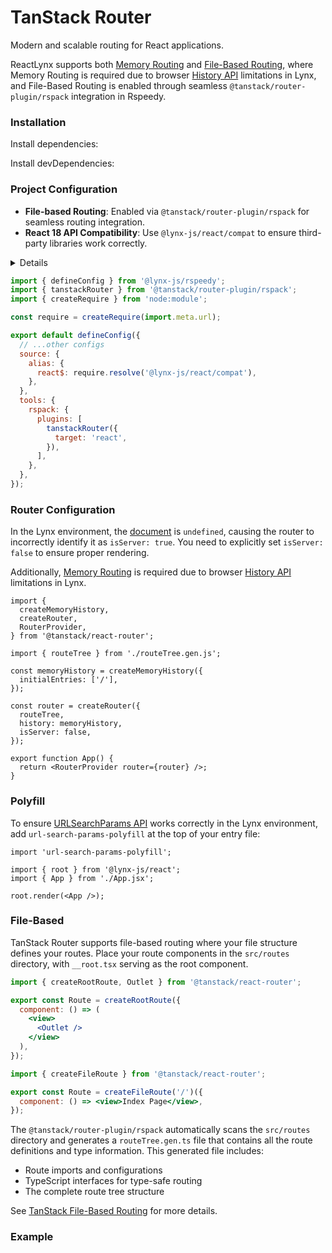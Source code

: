 
# TanStack Router

Modern and scalable routing for React applications.

ReactLynx supports both [Memory Routing](https://tanstack.com/router/latest/docs/framework/react/guide/history-types#memory-routing)
and [File-Based Routing](https://tanstack.com/router/latest/docs/framework/react/routing/file-based-routing),
where Memory Routing is required due to browser [History API](https://developer.mozilla.org/en-US/docs/Web/API/History_API) limitations in Lynx,
and File-Based Routing is enabled through seamless `@tanstack/router-plugin/rspack` integration in Rspeedy.

### Installation

Install dependencies:

<PackageManagerTabs command="install @tanstack/react-router url-search-params-polyfill" />

Install devDependencies:

<PackageManagerTabs command="install @tanstack/router-plugin -D" />

### Project Configuration

- **File-based Routing**: Enabled via `@tanstack/router-plugin/rspack` for seamless routing integration.
- **React 18 API Compatibility**: Use `@lynx-js/react/compat` to ensure third-party libraries work correctly.

<Details title="❓ Why use @lynx-js/react/compat">
  ReactLynx offers React 18 API compatibility via `@lynx-js/react/compat`,
  providing crucial APIs such as `React.startTransition` required by TanStack
  Router.
</Details>

```js title=lynx.config.js
import { defineConfig } from '@lynx-js/rspeedy';
import { tanstackRouter } from '@tanstack/router-plugin/rspack';
import { createRequire } from 'node:module';

const require = createRequire(import.meta.url);

export default defineConfig({
  // ...other configs
  source: {
    alias: {
      react$: require.resolve('@lynx-js/react/compat'),
    },
  },
  tools: {
    rspack: {
      plugins: [
        tanstackRouter({
          target: 'react',
        }),
      ],
    },
  },
});
```

### Router Configuration

In the Lynx environment, the [document](https://developer.mozilla.org/en-US/docs/Web/API/Document) is `undefined`, causing the router to incorrectly identify it as `isServer: true`. You need to explicitly set `isServer: false` to ensure proper rendering.

Additionally, [Memory Routing](https://tanstack.com/router/latest/docs/framework/react/guide/history-types#memory-routing) is required due to browser [History API](https://developer.mozilla.org/en-US/docs/Web/API/History_API) limitations in Lynx.

```tsx title=App.tsx
import {
  createMemoryHistory,
  createRouter,
  RouterProvider,
} from '@tanstack/react-router';

import { routeTree } from './routeTree.gen.js';

const memoryHistory = createMemoryHistory({
  initialEntries: ['/'],
});

const router = createRouter({
  routeTree,
  history: memoryHistory,
  isServer: false,
});

export function App() {
  return <RouterProvider router={router} />;
}
```

### Polyfill

To ensure [URLSearchParams API](https://developer.mozilla.org/en-US/docs/Web/API/URLSearchParams) works correctly in the Lynx environment,
add `url-search-params-polyfill` at the top of your entry file:

```tsx title=index.tsx
import 'url-search-params-polyfill';

import { root } from '@lynx-js/react';
import { App } from './App.jsx';

root.render(<App />);
```

### File-Based

TanStack Router supports file-based routing where your file structure defines your routes.
Place your route components in the `src/routes` directory, with `__root.tsx` serving as the root component.

```jsx title="src/routes/__root.tsx"
import { createRootRoute, Outlet } from '@tanstack/react-router';

export const Route = createRootRoute({
  component: () => (
    <view>
      <Outlet />
    </view>
  ),
});
```

```jsx title="src/routes/Index.tsx"
import { createFileRoute } from '@tanstack/react-router';

export const Route = createFileRoute('/')({
  component: () => <view>Index Page</view>,
});
```

The `@tanstack/router-plugin/rspack` automatically scans the `src/routes` directory and generates a `routeTree.gen.ts` file
that contains all the route definitions and type information. This generated file includes:

- Route imports and configurations
- TypeScript interfaces for type-safe routing
- The complete route tree structure

See [TanStack File-Based Routing](https://tanstack.com/router/latest/docs/framework/react/routing/file-based-routing) for more details.

### Example

<Go
  example="tanstack-router"
  defaultFile="src/App.tsx"
  img="https://lf-lynx.tiktok-cdns.com/obj/lynx-artifacts-oss-sg/plugin/static/tanstack-router-demo.jpg"
  defaultEntryFile="dist/main.lynx.bundle"
  entry="src/tanstack-router"
/>
